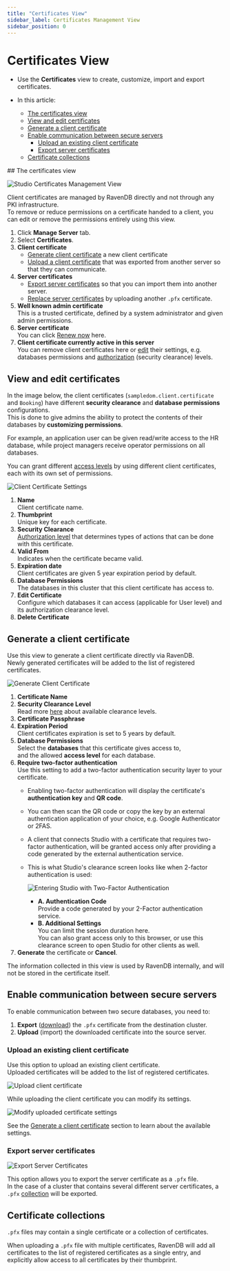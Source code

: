 ```yaml
---
title: "Certificates View"
sidebar_label: Certificates Management View
sidebar_position: 0
---
```



# Certificates View
<Admonition type="note" title="Note">

* Use the **Certificates** view to create, customize, import and export certificates.  

* In this article:
   * [The certificates view](../../../studio/server/certificates/server-management-certificates-view#the-certificates-view)  
   * [View and edit certificates](../../../studio/server/certificates/server-management-certificates-view#view-and-edit-certificates)  
   * [Generate a client certificate](../../../studio/server/certificates/server-management-certificates-view#generate-a-client-certificate)  
   * [Enable communication between secure servers](../../../studio/server/certificates/server-management-certificates-view#enable-communication-between-secure-servers)  
      * [Upload an existing client certificate](../../../studio/server/certificates/server-management-certificates-view#upload-an-existing-client-certificate)
      * [Export server certificates](../../../studio/server/certificates/server-management-certificates-view#export-server-certificates)
   * [Certificate collections](../../../studio/server/certificates/server-management-certificates-view#certificate-collections)

</Admonition>
## The certificates view

![Studio Certificates Management View](./assets/studio-certificates-overview.png)

Client certificates are managed by RavenDB directly and not through any PKI infrastructure.  
To remove or reduce permissions on a certificate handed to a client, you can edit or remove 
the permissions entirely using this view.

1. Click **Manage Server** tab.
2. Select **Certificates**.
3. **Client certificate**  
   * [Generate client certificate](../../../server/security/authentication/certificate-management#generate-client-certificate) a new client certificate  
   * [Upload a client certificate](../../../server/security/authentication/certificate-management#upload-an-existing-certificate) that was exported from another server so that they can communicate.  
4. **Server certificates**  
   * [Export server certificates](../../../server/security/authentication/certificate-management#export-server-certificates) so that you can import them into another server.  
   * [Replace server certificates](../../../server/security/authentication/certificate-renewal-and-rotation) by uploading another `.pfx` certificate.  
5. **Well known admin certificate**  
   This is a trusted certificate, defined by a system administrator and given admin permissions.  
6. **Server certificate**  
   You can click [Renew now](../../../server/security/authentication/certificate-renewal-and-rotation) here.  
7. **Client certificate currently active in this server**  
   You can remove client certificates here or [edit](../../../server/security/authentication/certificate-management#edit-certificate) their settings, 
   e.g. databases permissions and [authorization](../../../server/security/authorization/security-clearance-and-permissions#authorization-security-clearance-and-permissions) 
   (security clearance) levels.  



## View and edit certificates

In the image below, the client certificates (`sampledom.client.certificate` and `Booking`) have different 
**security clearance** and **database permissions** configurations.  
This is done to give admins the ability to protect the contents of their databases by **customizing permissions**.  

For example, an application user can be given read/write access to the HR database, while project managers 
receive operator permissions on all databases.  

You can grant different [access levels](../../../server/security/authorization/security-clearance-and-permissions#authorization-security-clearance-and-permissions) 
by using different client certificates, each with its own set of permissions.  

![Client Certificate Settings](./assets/registered.png)

1. **Name**  
   Client certificate name.  
2. **Thumbprint**  
   Unique key for each certificate.  
3. **Security Clearance**  
   [Authorization level](../../../server/security/authorization/security-clearance-and-permissions#authorization-security-clearance-and-permissions) 
   that determines types of actions that can be done with this certificate.  
4. **Valid From**  
   Indicates when the certificate became valid. 
5. **Expiration date**  
   Client certificates are given 5 year expiration period by default.  
6. **Database Permissions**  
   The databases in this cluster that this client certificate has access to.  
7. **Edit Certificate**  
   Configure which databases it can access (applicable for User level) and its authorization clearance level.  
8. **Delete Certificate**  



## Generate a client certificate 

Use this view to generate a client certificate directly via RavenDB.  
Newly generated certificates will be added to the list of registered certificates.  

![Generate Client Certificate](./assets/generate.png)

1. **Certificate Name**
2. **Security Clearance Level**  
   Read more [here](../../../server/security/authorization/security-clearance-and-permissions#authorization-security-clearance-and-permissions) 
   about available clearance levels.  
3. **Certificate Passphrase**  
4. **Expiration Period**  
   Client certificates expiration is set to 5 years by default.  
5. **Database Permissions**  
   Select the **databases** that this certificate gives access to,  
   and the allowed **access level** for each database.  
6. **Require two-factor authentication**  
   Use this setting to add a two-factor authentication security layer to your certificate.  
    - Enabling two-factor authentication will display the certificate's **authentication key** 
      and **QR code**.  
    - You can then scan the QR code or copy the key by an external authentication application 
      of your choice, e.g. Google Authenticator or 2FAS.  
    - A client that connects Studio with a certificate that requires two-factor authentication, 
      will be granted access only after providing a code generated by the external authentication 
      service.  
    - This is what Studio's clearance screen looks like when 2-factor authentication is used:
      
         ![Entering Studio with Two-Factor Authentication](./assets/two-factor-auth.png)
     
         * **A. Authentication Code**  
           Provide a code generated by your 2-Factor authentication service.  
         * **B. Additional Settings**  
           You can limit the session duration here.  
           You can also grant access only to this browser, or use this 
           clearance screen to open Studio for other clients as well.  
7. **Generate** the certificate or **Cancel**.  
   
<Admonition type="note" title="Note">
The information collected in this view is used by RavenDB internally, 
and will not be stored in the certificate itself.
</Admonition>



## Enable communication between secure servers 

To enable communication between two secure databases, you need to:

1. **Export** ([download](../../../server/security/authentication/certificate-management#export-server-certificates)) 
   the `.pfx` certificate from the destination cluster.  
2. **Upload** (import) the downloaded certificate into the source server.  
### Upload an existing client certificate

Use this option to upload an existing client certificate.  
Uploaded certificates will be added to the list of registered certificates.  

![Upload client certificate](./assets/upload.png)

While uploading the client certificate you can modify its settings.  

![Modify uploaded certificate settings](./assets/upload-settings.png)

See the [Generate a client certificate](../../../studio/server/certificates/server-management-certificates-view#generate-a-client-certificate) 
section to learn about the available settings.  
### Export server certificates

![Export Server Certificates](./assets/export-server-certificates.png)

This option allows you to export the server certificate as a `.pfx` file.  
In the case of a cluster that contains several different server certificates, 
a `.pfx` [collection](../../../server/security/authentication/certificate-management#certificate-collections) 
will be exported.



## Certificate collections 

`.pfx` files may contain a single certificate or a collection of certificates.

When uploading a `.pfx` file with multiple certificates, RavenDB will add all certificates 
to the list of registered certificates as a single entry, and explicitly allow access to 
all certificates by their thumbprint.



